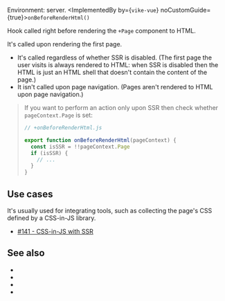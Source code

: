 
Environment: server.
<ImplementedBy by={<Link href="/vike-vue"><code>vike-vue</code></Link>} noCustomGuide={true}>`onBeforeRenderHtml()`</ImplementedBy>

Hook called right before rendering <Link href="/Page">the `+Page` component</Link> to HTML.

It's called upon rendering the first page.
- It's called regardless of whether <Link href="/ssr">SSR</Link> is disabled. (The first page the user visits is always rendered to HTML: when SSR is disabled then the HTML is just an HTML shell that doesn't contain the content of the page.)
- It isn't called upon page navigation. (Pages aren't rendered to HTML upon page navigation.)

> If you want to perform an action only upon SSR then check whether <Link href="/pageContext#:~:text=pageContext.Page,-%3A">`pageContext.Page`</Link> is set:
>
> ```js
> // +onBeforeRenderHtml.js
>
> export function onBeforeRenderHtml(pageContext) {
>   const isSSR = !!pageContext.Page
>   if (isSSR) {
>     // ...
>   }
> }
> ```


## Use cases

It's usually used for integrating tools, such as collecting the page's CSS defined by a CSS-in-JS library.

- [#141 - CSS-in-JS with SSR](https://github.com/vikejs/vike-vue/issues/141)

## See also

- <Link href="/onAfterRenderHtml"/>
- <Link href="/onRenderHtml"/>
- <Link href="/onRenderClient"/>
- <Link href="/hooks"/>
